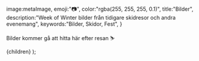 

  image:metaImage,
  emoji:"📷",
  color:"rgba(255, 255, 255, 0.1)",
  title:"Bilder",
  description:"Week of Winter bilder från tidigare skidresor och andra evenemang",
  keywords:"Bilder, Skidor, Fest",
}

Bilder kommer gå att hitta här efter resan :skier:

  <Layout meta={meta}>{children}</Layout>
);

